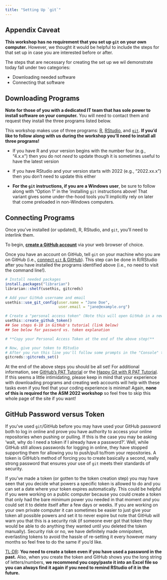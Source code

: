```yaml
---
title: "Setting Up `git`"
---
```


## Appendix Caveat

**This workshop has no requirement that you set up `git` on your own computer.** However, we thought it would be helpful to include the steps for that set up in case you are interested before or after.

The steps that are necessary for creating the set up we wil demonstrate today fall under two categories:

- Downloading needed software
- Connecting that software

## Downloading Programs

**Note for those of you with a dedicated IT team that has sole power to install software on your computer.** You will need to contact them and request they install the three programs listed below.

This workshop makes use of three programs: [R](https://www.r-project.org/), [RStudio](https://www.rstudio.com/products/rstudio/download/), and [`git`](https://happygitwithr.com/install-git.html). **If you'd like to follow along with us during the workshop you'll need to install all three programs!**

  - If you have R and your version begins with the number four (e.g., "4.x.x") then you do not *need* to update though it is sometimes useful to have the latest version
  
  - If you have RStudio and your version starts with 2022 (e.g., "2022.xx.x") then you don't need to update this either

  - **For the `git` instructions, if you are a Windows user**, be sure to follow along with "Option 1" in the 'installing `git` instructions above! That variant gives some under-the-hood tools you'll implicitly rely on later that come preloaded in non-Windows computers.

## Connecting Programs

Once you've installed (or updated), R, RStudio, and `git`, you'll need to interlink them.

To begin, **[create a GitHub account](https://github.com/)** via your web browser of choice.

Once you have an account on GitHub, tell `git` on your machine who you are on GitHub (i.e., [connect `git` & GitHub](https://happygitwithr.com/hello-git.html)). This step can be done in R/RStudio after you have installed the programs identified above (i.e., no need to visit the command line!).
  
```r
# Install needed packages
install.packages("librarian")
librarian::shelf(usethis, gitcreds)

# Add your GitHub username and email
usethis::use_git_config(user.name = "Jane Doe",
                        user.email = "jane@example.org")

# Create a "personal access token" (Note this will open GitHub in a new browser tab)
usethis::create_github_token()
## See steps 6-10 in GitHub's tutorial (link below)
## See below for password vs. token explanation

# **Copy your Personal Access Token at the end of the above step!**

# Now, give your token to RStudio
# After you run this line you'll follow some prompts in the "Console" tab of RStudio
gitcreds::gitcreds_set()
```

At the end of the above steps you should be all set! For additional information, see [GitHub's PAT Tutorial](https://docs.github.com/en/authentication/keeping-your-account-and-data-secure/creating-a-personal-access-token) or the [Happy Git with R PAT Tutorial](https://happygitwithr.com/https-pat.html). If this seems a little intimidating, please keep in mind that your experience with downloading programs and creating web accounts will help with these tasks even if you feel that your coding experience is minimal! Again, **none of this is required for the ASM 2022 workshop** so feel free to skip this whole page of the site if you want!

## GitHub Password versus Token

If you've used `git`/GitHub before you may have used your GitHub password both to log in online and prove you have authority to access your online repositories when pushing or pulling. If this is the case you may be asking 'wait, why do I need a token if I already have a password?'. Well, while GitHub still allows passwords for logging in online, they have stopped supporting them for allowing you to push/pull to/from your repositories. A token is GitHub's method of forcing you to create basically a second, really strong password that ensures your use of `git` meets their standards of security.

If you've made a token (or gotten to the token creation step) you may have seen that you decide what powers a specific token is allowed to do and you can set a date where your token expires automatically. This could be helpful if you were working on a public computer because you could create a token that only had the bare minimum power you needed in that moment *and* you could set it to delete itself after a few days or weeks. If you are working on your own private computer it can sometimes be easier to just give your token all possible powers and set it to never expire but note that GitHub will warn you that this is a security risk (if someone ever got that token they would be able to do anything they wanted until you deleted the token manually). Security risk or no, we have definitely made omnipotent, everlasting tokens to avoid the hassle of re-setting it every however many months so feel free to do the same if you'd like.

[TL;DR](https://www.merriam-webster.com/dictionary/TL%3BDR): **You need to create a token even if you have used a password in the past.** Also, when you create the token and GitHub shows you the long string of letters/numbers, **we recommend you copy/paste it into an Excel file so you can always find it again if you need to remind RStudio of it in the future.**
